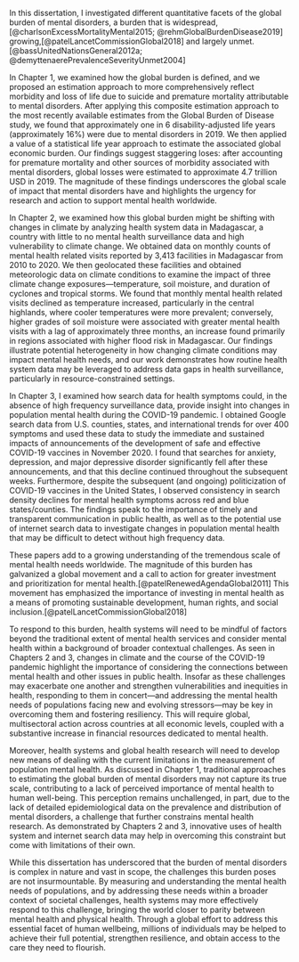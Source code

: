 
\section*{Conclusion}

\addcontentsline{toc}{section}{Conclusion}

In this dissertation, I investigated different quantitative facets of the global burden of mental disorders, a burden that is widespread,[@charlsonExcessMortalityMental2015; @rehmGlobalBurdenDisease2019] growing,[@patelLancetCommissionGlobal2018] and largely unmet.[@bassUnitedNationsGeneral2012a; @demyttenaerePrevalenceSeverityUnmet2004]

In Chapter 1, we examined how the global burden is defined, and we proposed an estimation approach to more comprehensively reflect morbidity and loss of life due to suicide and premature mortality attributable to mental disorders. After applying this composite estimation approach to the most recently available estimates from the Global Burden of Disease study, we found that approximately one in 6 disability-adjusted life years (approximately 16%) were due to mental disorders in 2019. We then applied a value of a statistical life year approach to estimate the associated global economic burden. Our findings suggest staggering loses: after accounting for premature mortality and other sources of morbidity associated with mental disorders, global losses were estimated to approximate 4.7 trillion USD in 2019. The magnitude of these findings underscores the global scale of impact that mental disorders have and highlights the urgency for research and action to support mental health worldwide.

In Chapter 2, we examined how this global burden might be shifting with changes in climate by analyzing health system data in Madagascar, a country with little to no mental health surveillance data and high vulnerability to climate change. We obtained data on monthly counts of mental health related visits reported by 3,413 facilities in Madagascar from 2010 to 2020. We then geolocated these facilities and obtained meteorologic data on climate conditions to examine the impact of three climate change exposures—temperature, soil moisture, and duration of cyclones and tropical storms. We found that monthly mental health related visits declined as temperature increased, particularly in the central highlands, where cooler temperatures were more prevalent; conversely, higher grades of soil moisture were associated with greater mental health visits with a lag of approximately three months, an increase found primarily in regions associated with higher flood risk in Madagascar. Our findings illustrate potential heterogeneity in how changing climate conditions may impact mental health needs, and our work demonstrates how routine health system data may be leveraged to address data gaps in health surveillance, particularly in resource-constrained settings.

In Chapter 3, I examined how search data for health symptoms could, in the absence of high frequency surveillance data, provide insight into changes in population mental health during the COVID-19 pandemic. I obtained Google search data from U.S. counties, states, and international trends for over 400 symptoms and used these data to study the immediate and sustained impacts of announcements of the development of safe and effective COVID-19 vaccines in November 2020. I found that searches for anxiety, depression, and major depressive disorder significantly fell after these announcements, and that this decline continued throughout the subsequent weeks. Furthermore, despite the subsequent (and ongoing) politicization of COVID-19 vaccines in the United States, I observed consistency in search density declines for mental health symptoms across red and blue states/counties. The findings speak to the importance of timely and transparent communication in public health, as well as to the potential use of internet search data to investigate changes in population mental health that may be difficult to detect without high frequency data.

These papers add to a growing understanding of the tremendous scale of mental health needs worldwide. The magnitude of this burden has galvanized a global movement and a call to action for greater investment and prioritization for mental health.[@patelRenewedAgendaGlobal2011] This movement has emphasized the importance of investing in mental health as a means of promoting sustainable development, human rights, and social inclusion.[@patelLancetCommissionGlobal2018]

To respond to this burden, health systems will need to be mindful of factors beyond the traditional extent of mental health services and consider mental health within a background of broader contextual challenges. As seen in Chapters 2 and 3, changes in climate and the course of the COVID-19 pandemic highlight the importance of considering the connections between mental health and other issues in public health. Insofar as these challenges may exacerbate one another and strengthen vulnerabilities and inequities in health, responding to them in concert—and addressing the mental health needs of populations facing new and evolving stressors—may be key in overcoming them and fostering resiliency. This will require global, multisectoral action across countries at all economic levels, coupled with a substantive increase in financial resources dedicated to mental health. 

Moreover, health systems and global health research will need to develop new means of dealing with the current limitations in the measurement of population mental health. As discussed in Chapter 1, traditional approaches to estimating the global burden of mental disorders may not capture its true scale, contributing to a lack of perceived importance of mental health to human well-being. This perception remains unchallenged, in part, due to the lack of detailed epidemiological data on the prevalence and distribution of mental disorders, a challenge that further constrains mental health research. As demonstrated by Chapters 2 and 3, innovative uses of health system and internet search data may help in overcoming this constraint but come with limitations of their own. 

While this dissertation has underscored that the burden of mental disorders is complex in nature and vast in scope, the challenges this burden poses are not insurmountable. By measuring and understanding the mental health needs of populations, and by addressing these needs within a broader context of societal challenges, health systems may more effectively respond to this challenge, bringing the world closer to parity between mental health and physical health. Through a global effort to address this essential facet of human wellbeing, millions of individuals may be helped to achieve their full potential, strengthen resilience, and obtain access to the care they need to flourish.

